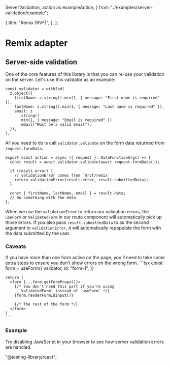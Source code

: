   ServerValidation,
  action as exampleAction,
} from "../examples/server-validation/example";

  {
    title: "Remix (RVF)",
  },
];

# Remix adapter

## Server-side validation

One of the core features of this library is that you can re-use your validation on the server.
Let's use this validator as an example:

```tsx
const validator = withZod(
  z.object({
    firstName: z.string().min(1, { message: "First name is required" }),
    lastName: z.string().min(1, { message: "Last name is required" }),
    email: z
      .string()
      .min(1, { message: "Email is required" })
      .email("Must be a valid email"),
  }),
);
```

All you need to do is call `validator.validate` on the form data returned from `request.formData`.

```tsx
export const action = async ({ request }: DataFunctionArgs) => {
  const result = await validator.validate(await request.formData());

  if (result.error) {
    // validationError comes from `@rvf/remix`
    return validationError(result.error, result.submittedData);
  }

  const { firstName, lastName, email } = result.data;
  // Do something with the data
};
```

When we use the `validationError` to return our validation errors,
the `useForm` or `ValidatedForm` in our route component will automatically pick up those errors.
If you also pass `result.submittedData` to as the second argument to `validationError`,
it will automatically repopulate the form with the data submitted by the user.

### Caveats

<Row>
  <Col>
    If you have more than one form active on the page, you'll need to take some extra steps to ensure
    you don't show errors on the wrong form.
  </Col>
  <Col>
    ```tsx
    const form = useForm({
      validator,
      id: "form-1",
    })
    
    return (
      <form {...form.getFormProps()}>
        {/* You don't need this part if you're using
          `ValidatedForm` instead of `useForm` */}
        {form.renderFormIdInput()}

        {/* The rest of the form */}
      </form>
    )
    ```

  </Col>
</Row>

### Example

Try disabling JavaScript in your browser to see how server validation errors are handled.

<ServerValidation />
"@testing-library/react";
